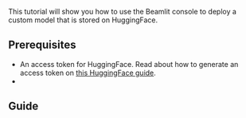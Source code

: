 This tutorial will show you how to use the Beamlit console to deploy a custom model that is stored on HuggingFace.

## Prerequisites

- An access token for HuggingFace. Read about how to generate an access token on [this HuggingFace guide](https://huggingface.co/docs/hub/security-tokens).
- 

## Guide